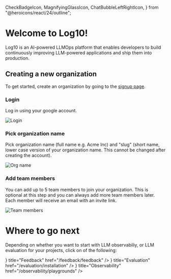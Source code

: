   CheckBadgeIcon,
  MagnifyingGlassIcon,
  ChatBubbleLeftRightIcon,
} from "@heroicons/react/24/outline";

# Welcome to Log10!

Log10 is an AI-powered LLMOps platform that enables developers to build continuously improving LLM-powered applications and ship them into production.

## Creating a new organization

To get started, create an organization by going to the [signup page](https://log10.io/signup).

### Login

Log in using your google account.

![Login](/images/docs/login.png)

### Pick organization name

Pick organization name (full name e.g. Acme Inc) and "slug" (short name, lower case version of your organization name. This cannot be changed after creating the account).

![Org name](/images/docs/org-name.png)

### Add team members

You can add up to 5 team members to join your organization. This is optional at this step and you can always add more team members later.
Each member will receive an email with an invite link.

![Team members](/images/docs/team-members.png)

# Where to go next

Depending on whether you want to start with LLM observabiliy, or LLM evaluation for your projects, click on of the following:

<Cards>
<Card
    icon={<ChatBubbleLeftRightIcon />}
    title="Feedback"
    href="/feedback/feedback"
  />
  <Card
    icon={<CheckBadgeIcon />}
    title="Evaluation"
    href="/evaluation/installation"
  />
  <Card
    icon={<MagnifyingGlassIcon />}
    title="Observability"
    href="/observability/playgrounds"
  />
</Cards>
